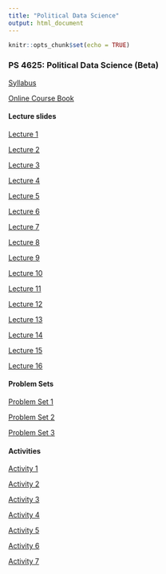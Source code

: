 ```yaml
---
title: "Political Data Science"
output: html_document
---
```


```r
knitr::opts_chunk$set(echo = TRUE)
```

### PS 4625: Political Data Science (Beta)

[Syllabus](https://jmontgomery.github.io/PDS/Syllabus/PDS2020.pdf)  

[Online Course Book](http://jmontgomery.github.io/PDS/PoliticalDataScience/)

#### Lecture slides
[Lecture 1](https://jmontgomery.github.io/PDS/Slides/01HelloWorld.html)

[Lecture 2](https://jmontgomery.github.io/PDS/Slides/02ObjectsIntro.html)

[Lecture 3](https://jmontgomery.github.io/PDS/Slides/03ClassesAndMoreObj.html)

[Lecture 4](https://jmontgomery.github.io/PDS/Slides/04DataStructures.html)

[Lecture 5](https://jmontgomery.github.io/PDS/Slides/05FlowControl.html)

[Lecture 6](https://jmontgomery.github.io/PDS/Slides/06Functions.html)

[Lecture 7](https://jmontgomery.github.io/PDS/Slides/07VersionControlBasicComments.html)

[Lecture 8](https://jmontgomery.github.io/PDS/Slides/08DebugginAndProfiling.html)

[Lecture 9](https://jmontgomery.github.io/PDS/Slides/09ggplot.html)

[Lecture 10](https://jmontgomery.github.io/PDS/Slides/10tidy.html)

[Lecture 11](https://jmontgomery.github.io/PDS/Slides/11Relational.html)

[Lecture 12](https://jmontgomery.github.io/PDS/Slides/12Text.html)

[Lecture 13](https://jmontgomery.github.io/PDS/Slides/13PipesMapWalk.html)

[Lecture 14](https://jmontgomery.github.io/PDS/Slides/14FunctionalsProgramming.html)

[Lecture 15](https://jmontgomery.github.io/PDS/Slides/15OrientationToMachineLearning.html)

[Lecture 16](https://jmontgomery.github.io/PDS/Slides/16ProbabilityAndInference.html)

#### Problem Sets
[Problem Set 1](https://jmontgomery.github.io/PDS/Problem Sets/Problem Set 1/PS1_PDS.pdf)

[Problem Set 2](https://jmontgomery.github.io/PDS/Problem Sets/Problem Set 2/PS2_PDS.pdf)

[Problem Set 3](https://jmontgomery.github.io/PDS/Problem Sets/Problem Set 3/PS3_PDS.pdf)

#### Activities

[Activity 1](https:jmontgomery.github.io/PDS/ClassActivities/Activity1/Activity1.pdf)

[Activity 2](https:jmontgomery.github.io/PDS/ClassActivities/Activity2/Activity2.pdf)

[Activity 3](https:jmontgomery.github.io/PDS/ClassActivities/Activity3/Activity3.pdf)

[Activity 4](https:jmontgomery.github.io/PDS/ClassActivities/Activity4/Activity4.pdf)

[Activity 5](https:jmontgomery.github.io/PDS/ClassActivities/Activity5/Activity5.pdf)

[Activity 6](https:jmontgomery.github.io/PDS/ClassActivities/Activity6/Activity6.pdf)

[Activity 7](https:jmontgomery.github.io/PDS/ClassActivities/Activity7/Activity7.pdf)
